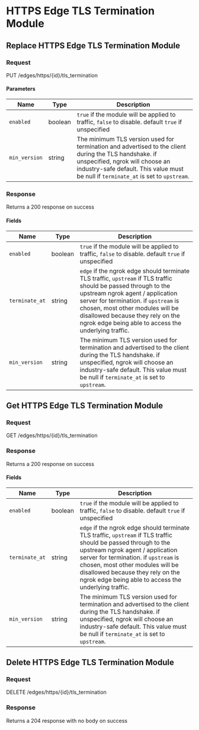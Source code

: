 

# HTTPS Edge TLS Termination Module

## Replace HTTPS Edge TLS Termination Module



### Request

PUT /edges/https/\{id\}/tls_termination

<HTTPSEdgeTLSTerminationModuleReplaceRequest />

#### Parameters

| Name | Type | Description |
|---|---|---|
| `enabled` | boolean | `true` if the module will be applied to traffic, `false` to disable. default `true` if unspecified |
| `min_version` | string | The minimum TLS version used for termination and advertised to the client during the TLS handshake. if unspecified, ngrok will choose an industry-safe default. This value must be null if `terminate_at` is set to `upstream`. |

### Response

Returns a 200 response on success

<HTTPSEdgeTLSTerminationModuleReplaceResponse />

#### Fields

| Name | Type | Description |
|---|---|---|
| `enabled` | boolean | `true` if the module will be applied to traffic, `false` to disable. default `true` if unspecified |
| `terminate_at` | string | `edge` if the ngrok edge should terminate TLS traffic, `upstream` if TLS traffic should be passed through to the upstream ngrok agent / application server for termination. if `upstream` is chosen, most other modules will be disallowed because they rely on the ngrok edge being able to access the underlying traffic. |
| `min_version` | string | The minimum TLS version used for termination and advertised to the client during the TLS handshake. if unspecified, ngrok will choose an industry-safe default. This value must be null if `terminate_at` is set to `upstream`. |


## Get HTTPS Edge TLS Termination Module



### Request

GET /edges/https/\{id\}/tls_termination

<HTTPSEdgeTLSTerminationModuleGetRequest />

### Response

Returns a 200 response on success

<HTTPSEdgeTLSTerminationModuleGetResponse />

#### Fields

| Name | Type | Description |
|---|---|---|
| `enabled` | boolean | `true` if the module will be applied to traffic, `false` to disable. default `true` if unspecified |
| `terminate_at` | string | `edge` if the ngrok edge should terminate TLS traffic, `upstream` if TLS traffic should be passed through to the upstream ngrok agent / application server for termination. if `upstream` is chosen, most other modules will be disallowed because they rely on the ngrok edge being able to access the underlying traffic. |
| `min_version` | string | The minimum TLS version used for termination and advertised to the client during the TLS handshake. if unspecified, ngrok will choose an industry-safe default. This value must be null if `terminate_at` is set to `upstream`. |


## Delete HTTPS Edge TLS Termination Module



### Request

DELETE /edges/https/\{id\}/tls_termination

<HTTPSEdgeTLSTerminationModuleDeleteRequest />

### Response

Returns a 204 response with no body on success
